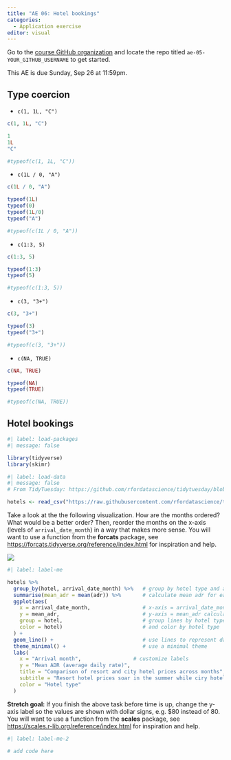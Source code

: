 ```yaml
---
title: "AE 06: Hotel bookings"
categories: 
  - Application exercise
editor: visual
---
```


::: callout-important
Go to the [course GitHub organization](https://github.com/sta199-f22-1) and locate the repo titled `ae-05-YOUR_GITHUB_USERNAME` to get started.

This AE is due Sunday, Sep 26 at 11:59pm.
:::

## Type coercion

-   `c(1, 1L, "C")`

```r
c(1, 1L, "C")
```

```r
1
1L
"C"
```

```r
#typeof(c(1, 1L, "C"))
```

-   `c(1L / 0, "A")`

```r
c(1L / 0, "A")
```

```r
typeof(1L)
typeof(0)
typeof(1L/0)
typeof("A")
```

```r
#typeof(c(1L / 0, "A"))
```

-   `c(1:3, 5)`

```r
c(1:3, 5)
```

```r
typeof(1:3)
typeof(5)
```

```r
#typeof(c(1:3, 5))
```

-   `c(3, "3+")`

```r
c(3, "3+")
```

```r
typeof(3)
typeof("3+")
```

```r
#typeof(c(3, "3+"))
```

-   `c(NA, TRUE)`

```r
c(NA, TRUE)
```

```r
typeof(NA)
typeof(TRUE)
```

```r
#typeof(c(NA, TRUE))
```

## Hotel bookings

```r
#| label: load-packages
#| message: false

library(tidyverse)
library(skimr)
```

```r
#| label: load-data
#| message: false
# From TidyTuesday: https://github.com/rfordatascience/tidytuesday/blob/master/data/2020/2020-02-11/readme.md

hotels <- read_csv("https://raw.githubusercontent.com/rfordatascience/tidytuesday/master/data/2020/2020-02-11/hotels.csv")
```

Take a look at the the following visualization. How are the months ordered? What would be a better order? Then, reorder the months on the x-axis (levels of `arrival_date_month`) in a way that makes more sense. You will want to use a function from the **forcats** package, see <https://forcats.tidyverse.org/reference/index.html> for inspiration and help.

![](images/hotel-prices-months.png){fig-align="center"}

```r
#| label: label-me

hotels %>%
  group_by(hotel, arrival_date_month) %>%   # group by hotel type and arrival month
  summarise(mean_adr = mean(adr)) %>%       # calculate mean adr for each group
  ggplot(aes(
    x = arrival_date_month,                 # x-axis = arrival_date_month
    y = mean_adr,                           # y-axis = mean_adr calculated above
    group = hotel,                          # group lines by hotel type
    color = hotel)                          # and color by hotel type
  ) +
  geom_line() +                             # use lines to represent data
  theme_minimal() +                         # use a minimal theme
  labs(
    x = "Arrival month",                 # customize labels
    y = "Mean ADR (average daily rate)",
    title = "Comparison of resort and city hotel prices across months",
    subtitle = "Resort hotel prices soar in the summer while ciry hotel prices remain relatively constant throughout the year",
    color = "Hotel type"
  )
```

**Stretch goal:** If you finish the above task before time is up, change the y-axis label so the values are shown with dollar signs, e.g. \$80 instead of 80. You will want to use a function from the **scales** package, see <https://scales.r-lib.org/reference/index.html> for inspiration and help.

```r
#| label: label-me-2

# add code here
```
